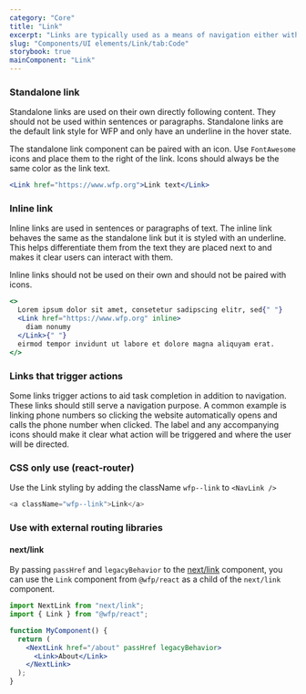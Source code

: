 ```yaml
---
category: "Core"
title: "Link"
excerpt: "Links are typically used as a means of navigation either within the application, to a place outside, or to a resource."
slug: "Components/UI elements/Link/tab:Code"
storybook: true
mainComponent: "Link"
---
```


### Standalone link

Standalone links are used on their own directly following content. They should not be used within sentences or paragraphs. Standalone links are the default link style for WFP and only have an underline in the hover state.

The standalone link component can be paired with an icon. Use `FontAwesome` icons and place them to the right of the link. Icons should always be the same color as the link text.

```jsx live
<Link href="https://www.wfp.org">Link text</Link>
```

### Inline link

Inline links are used in sentences or paragraphs of text. The inline link behaves the same as the standalone link but it is styled with an underline. This helps differentiate them from the text they are placed next to and makes it clear users can interact with them.

Inline links should not be used on their own and should not be paired with icons.

```jsx live
<>
  Lorem ipsum dolor sit amet, consetetur sadipscing elitr, sed{" "}
  <Link href="https://www.wfp.org" inline>
    diam nonumy
  </Link>{" "}
  eirmod tempor invidunt ut labore et dolore magna aliquyam erat.
</>
```

### Links that trigger actions

Some links trigger actions to aid task completion in addition to navigation. These links should still serve a navigation purpose. A common example is linking phone numbers so clicking the website automatically opens and calls the phone number when clicked. The label and any accompanying icons should make it clear what action will be triggered and where the user will be directed.

### CSS only use (react-router)

Use the Link styling by adding the className `wfp--link` to `<NavLink />`

```js
<a className="wfp--link">Link</a>
```

### Use with external routing libraries

#### next/link

By passing `passHref` and `legacyBehavior` to the [next/link](https://nextjs.org/docs/api-reference/next/link) component, you can use the `Link` component from `@wfp/react` as a child of the `next/link` component.

```jsx
import NextLink from "next/link";
import { Link } from "@wfp/react";

function MyComponent() {
  return (
    <NextLink href="/about" passHref legacyBehavior>
      <Link>About</Link>
    </NextLink>
  );
}
```
